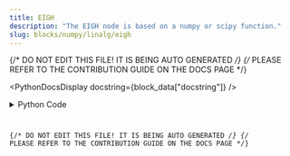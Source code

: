```yaml
---
title: EIGH
description: "The EIGH node is based on a numpy or scipy function."
slug: blocks/numpy/linalg/eigh
---
```


{/* DO NOT EDIT THIS FILE! IT IS BEING AUTO GENERATED */}
{/* PLEASE REFER TO THE CONTRIBUTION GUIDE ON THE DOCS PAGE */}


<PythonDocsDisplay docstring={block_data["docstring"]} />
<details>
<summary>Python Code</summary>



<Code code={pythonCode} lang="py" wrap theme="dracula" />

[Find this Flojoy Block on GitHub](https://github.com/flojoy-ai/blocks/blob/main/blocks/NUMPY/LINALG/EIGH/EIGH.py)

</details>

{/* DO NOT EDIT THIS FILE! IT IS BEING AUTO GENERATED */}
{/* PLEASE REFER TO THE CONTRIBUTION GUIDE ON THE DOCS PAGE */}
